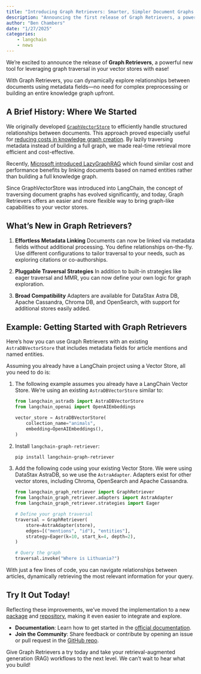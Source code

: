 ```yaml
---
title: "Introducing Graph Retrievers: Smarter, Simpler Document Graphs for Vector Stores"
description: "Announcing the first release of Graph Retrievers, a powerful graph traversal retriever for your vector store!"
author: "Ben Chambers"
date: "1/27/2025"
categories:
    - langchain
    - news
---
```


We're excited to announce the release of **Graph Retrievers**, a powerful new tool for leveraging graph traversal in your vector stores with ease!

With Graph Retrievers, you can dynamically explore relationships between documents using metadata fields—no need for complex preprocessing or building an entire knowledge graph upfront.

## A Brief History: Where We Started

We originally developed [`GraphVectorStore`](https://www.datastax.com/blog/knowledge-graphs-for-rag-without-a-graphdb) to efficiently handle structured relationships between documents. This approach proved especially useful for [reducing costs in knowledge graph creation](https://hackernoon.com/how-to-save-$70k-building-a-knowledge-graph-for-rag-on-6m-wikipedia-pages). By lazily traversing metadata instead of building a full graph, we made real-time retrieval more efficient and cost-effective.

Recently, [Microsoft introduced LazyGraphRAG](https://www.microsoft.com/en-us/research/blog/lazygraphrag-setting-a-new-standard-for-quality-and-cost/) which found similar cost and performance benefits by linking documents based on named entities rather than building a full knowledge graph.

Since GraphVectorStore was introduced into LangChain, the concept of traversing document graphs has evolved significantly, and today, Graph Retrievers offers an easier and more flexible way to bring graph-like capabilities to your vector stores.

## What’s New in Graph Retrievers?

1. **Effortless Metadata Linking**
   Documents can now be linked via metadata fields without additional processing. You define relationships on-the-fly.
   Use different configurations to tailor traversal to your needs, such as exploring citations or co-authorships.

2. **Pluggable Traversal Strategies**
   In addition to built-in strategies like eager traversal and MMR, you can now define your own logic for graph exploration.

3. **Broad Compatibility**
   Adapters are available for DataStax Astra DB, Apache Cassandra, Chroma DB, and OpenSearch, with support for additional stores easily added.

## Example: Getting Started with Graph Retrievers

Here’s how you can use Graph Retrievers with an existing `AstraDBVectorStore` that includes metadata fields for article mentions and named entities.

Assuming you already have a LangChain project using a Vector Store, all you need to do is:

1. The following example assumes you already have a LangChain Vector Store.
   We're using an existing `AstraDBVectorStore` similar to:

    ```python
    from langchain_astradb import AstraDBVectorStore
    from langchain_openai import OpenAIEmbeddings

    vector_store = AstraDBVectorStore(
        collection_name="animals",
        embedding=OpenAIEmbeddings(),
    )
    ```

2. Install `langchain-graph-retriever`:

    ```sh
    pip install langchain-graph-retriever
    ```

3. Add the following code using your existing Vector Store.
    We were using DataStax AstraDB, so we use the `AstraAdapter`.
    Adapters exist for other vector stores, including Chroma, OpenSearch and Apache Cassandra.

    ```python
    from langchain_graph_retriever import GraphRetriever
    from langchain_graph_retriever.adapters import AstraAdapter
    from langchain_graph_retriever.strategies import Eager

    # Define your graph traversal
    traversal = GraphRetriever(
        store=AstraAdapter(store),
        edges=[("mentions", "id"), "entities"],
        strategy=Eager(k=10, start_k=4, depth=2),
    )

    # Query the graph
    traversal.invoke("Where is Lithuania?")
    ```

With just a few lines of code, you can navigate relationships between articles, dynamically retrieving the most relevant information for your query.

## Try It Out Today!
Reflecting these improvements, we've moved the implementation to a new [package](https://pypi.org/project/langchain-graph-retriever/) and [repository](https://github.com/datastax/graph-rag), making it even easier to integrate and explore.

- **Documentation**: Learn how to get started in the [official documentation](https://datastax.github.io/graph-rag).
- **Join the Community**: Share feedback or contribute by opening an issue or pull request in the [GitHub repo](https://github.com/datastax/graph-rag).

Give Graph Retrievers a try today and take your retrieval-augmented generation (RAG) workflows to the next level. We can’t wait to hear what you build!